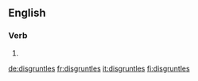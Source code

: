 ==English==

===Verb===
{{head|en|verb form}}

# {{en-third-person singular of|disgruntle}}

[[de:disgruntles]]
[[fr:disgruntles]]
[[it:disgruntles]]
[[fi:disgruntles]]